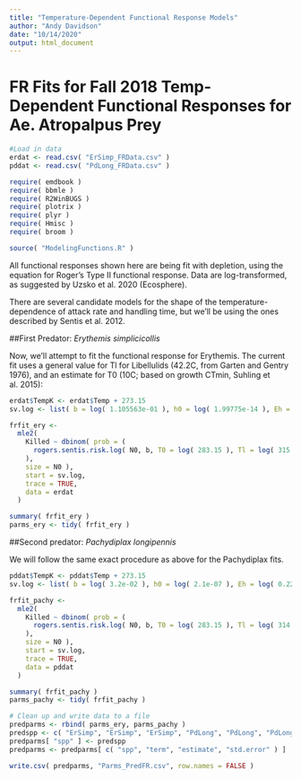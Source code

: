 ---
title: "Temperature-Dependent Functional Response Models"
author: "Andy Davidson"
date: "10/14/2020"
output: html_document
---

# FR Fits for Fall 2018 Temp-Dependent Functional Responses for Ae. Atropalpus Prey

```{r}
#Load in data
erdat <- read.csv( "ErSimp_FRData.csv" )
pddat <- read.csv( "PdLong_FRData.csv" )

require( emdbook )
require( bbmle )
require( R2WinBUGS )
require( plotrix )
require( plyr )
require( Hmisc )
require( broom )

source( "ModelingFunctions.R" )
```

All functional responses shown here are being fit with depletion, using the equation for Roger's Type II functional response. Data are log-transformed, as suggested by Uzsko et al. 2020 (Ecosphere).

There are several candidate models for the shape of the temperature-dependence of attack rate and handling time, but we'll be using the ones described by Sentis et al. 2012.

##First Predator: *Erythemis simplicicollis*

Now, we'll attempt to fit the functional response for Erythemis. The current fit uses a general value for Tl for Libellulids (42.2C, from Garten and Gentry 1976), and an estimate for T0 (10C; based on growth CTmin, Suhling et al. 2015):

```{r}
erdat$TempK <- erdat$Temp + 273.15
sv.log <- list( b = log( 1.105563e-01 ), h0 = log( 1.99775e-14 ), Eh = log( 0.65 ) )

frfit_ery <-
  mle2(
    Killed ~ dbinom( prob = (
      rogers.sentis.risk.log( N0, b, T0 = log( 283.15 ), Tl = log( 315.35 ), h0, M = 114.2, bh = 0.75, Eh, k = 8.62e-5, TempK, t = 1 )
    ),
    size = N0 ),
    start = sv.log,
    trace = TRUE,
    data = erdat
  )

summary( frfit_ery )
parms_ery <- tidy( frfit_ery )
```

##Second predator: *Pachydiplax longipennis*

We will follow the same exact procedure as above for the Pachydiplax fits. 

```{r}
pddat$TempK <- pddat$Temp + 273.15
sv.log <- list( b = log( 3.2e-02 ), h0 = log( 2.1e-07 ), Eh = log( 0.22 ) )

frfit_pachy <-
  mle2(
    Killed ~ dbinom( prob = (
      rogers.sentis.risk.log( N0, b, T0 = log( 283.15 ), Tl = log( 314.85 ), h0, M = 68.7, bh = 0.75, Eh, k = 8.62e-5, TempK, t = 1)
    ),
    size = N0 ),
    start = sv.log,
    trace = TRUE,
    data = pddat
  )

summary( frfit_pachy )
parms_pachy <- tidy( frfit_pachy )

# Clean up and write data to a file
predparms <- rbind( parms_ery, parms_pachy )
predspp <- c( "ErSimp", "ErSimp", "ErSimp", "PdLong", "PdLong", "PdLong" )
predparms[ "spp" ] <- predspp
predparms <- predparms[ c( "spp", "term", "estimate", "std.error" ) ]

write.csv( predparms, "Parms_PredFR.csv", row.names = FALSE )
```

